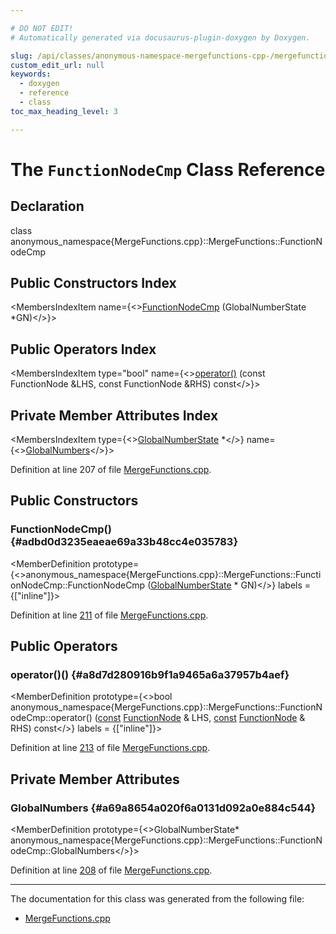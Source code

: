 ```yaml
---

# DO NOT EDIT!
# Automatically generated via docusaurus-plugin-doxygen by Doxygen.

slug: /api/classes/anonymous-namespace-mergefunctions-cpp-/mergefunctions/functionnodecmp
custom_edit_url: null
keywords:
  - doxygen
  - reference
  - class
toc_max_heading_level: 3

---
```





# The `FunctionNodeCmp` Class Reference

<DoxygenPage pluginConfig={pluginConfig}>



## Declaration

<CodeBlock>class anonymous_namespace{MergeFunctions.cpp}::MergeFunctions::FunctionNodeCmp</CodeBlock>

## Public Constructors Index

<MembersIndex>

<MembersIndexItem
  name={<><a href="#adbd0d3235eaeae69a33b48cc4e035783">FunctionNodeCmp</a> (GlobalNumberState &#42;GN)</>}>
</MembersIndexItem>

</MembersIndex>

## Public Operators Index

<MembersIndex>

<MembersIndexItem
  type="bool"
  name={<><a href="#a8d7d280916b9f1a9465a6a37957b4aef">operator()</a> (const FunctionNode &amp;LHS, const FunctionNode &amp;RHS) const</>}>
</MembersIndexItem>

</MembersIndex>

## Private Member Attributes Index

<MembersIndex>

<MembersIndexItem
  type={<><a href="/docs/api/classes/llvm/globalnumberstate">GlobalNumberState</a> &#42;</>}
  name={<><a href="#a69a8654a020f6a0131d092a0e884c544">GlobalNumbers</a></>}>
</MembersIndexItem>

</MembersIndex>


Definition at line 207 of file <a href="/docs/api/files/lib/lib/transforms/lib/transforms/ipo/mergefunctions-cpp">MergeFunctions.cpp</a>.

<SectionDefinition>

## Public Constructors

### FunctionNodeCmp() {#adbd0d3235eaeae69a33b48cc4e035783}

<MemberDefinition
  prototype={<>anonymous&#95;namespace&#123;MergeFunctions.cpp&#125;::MergeFunctions::FunctionNodeCmp::FunctionNodeCmp (<a href="/docs/api/classes/llvm/globalnumberstate">GlobalNumberState</a> &#42; GN)</>}
  labels = {["inline"]}>

Definition at line <a href="/docs/api/files/lib/lib/transforms/lib/transforms/ipo/mergefunctions-cpp/#l00211">211</a> of file <a href="/docs/api/files/lib/lib/transforms/lib/transforms/ipo/mergefunctions-cpp">MergeFunctions.cpp</a>.
</MemberDefinition>

</SectionDefinition>

<SectionDefinition>

## Public Operators

### operator()() {#a8d7d280916b9f1a9465a6a37957b4aef}

<MemberDefinition
  prototype={<>bool anonymous&#95;namespace&#123;MergeFunctions.cpp&#125;::MergeFunctions::FunctionNodeCmp::operator() (<a href="/docs/api/files/lib/lib/target/lib/target/aarch64/aarch64promoteconstant-cpp/#a90f8350fecae261c25be85d38b451bff">const</a> <a href="/docs/api/classes/anonymous-namespace-mergefunctions-cpp-/functionnode">FunctionNode</a> &amp; LHS, <a href="/docs/api/files/lib/lib/target/lib/target/aarch64/aarch64promoteconstant-cpp/#a90f8350fecae261c25be85d38b451bff">const</a> <a href="/docs/api/classes/anonymous-namespace-mergefunctions-cpp-/functionnode">FunctionNode</a> &amp; RHS) const</>}
  labels = {["inline"]}>

Definition at line <a href="/docs/api/files/lib/lib/transforms/lib/transforms/ipo/mergefunctions-cpp/#l00213">213</a> of file <a href="/docs/api/files/lib/lib/transforms/lib/transforms/ipo/mergefunctions-cpp">MergeFunctions.cpp</a>.
</MemberDefinition>

</SectionDefinition>

<SectionDefinition>

## Private Member Attributes

### GlobalNumbers {#a69a8654a020f6a0131d092a0e884c544}

<MemberDefinition
  prototype={<>GlobalNumberState&#42; anonymous&#95;namespace&#123;MergeFunctions.cpp&#125;::MergeFunctions::FunctionNodeCmp::GlobalNumbers</>}>

Definition at line <a href="/docs/api/files/lib/lib/transforms/lib/transforms/ipo/mergefunctions-cpp/#l00208">208</a> of file <a href="/docs/api/files/lib/lib/transforms/lib/transforms/ipo/mergefunctions-cpp">MergeFunctions.cpp</a>.
</MemberDefinition>

</SectionDefinition>

<hr/>

The documentation for this class was generated from the following file:

<ul>
<li><a href="/docs/api/files/lib/lib/transforms/lib/transforms/ipo/mergefunctions-cpp">MergeFunctions.cpp</a></li>
</ul>

</DoxygenPage>
